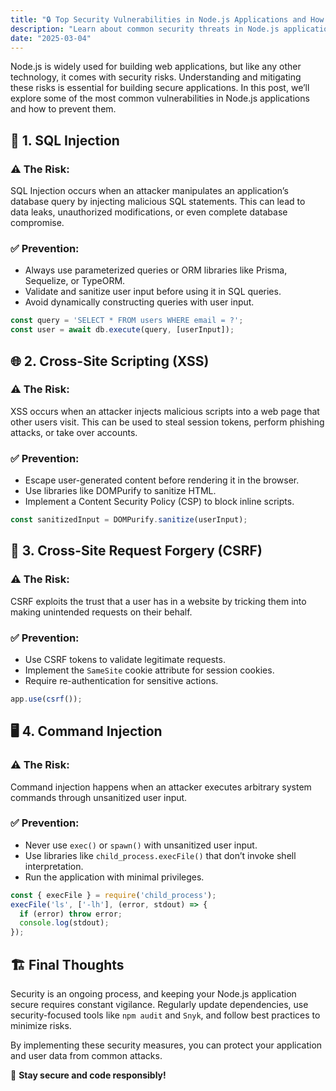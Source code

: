 ```yaml
---
title: "🔒 Top Security Vulnerabilities in Node.js Applications and How to Prevent Them"
description: "Learn about common security threats in Node.js applications, such as SQL Injection, XSS, and CSRF, and how to protect your app."
date: "2025-03-04"
---
```


Node.js is widely used for building web applications, but like any other technology, it comes with security risks. Understanding and mitigating these risks is essential for building secure applications. In this post, we’ll explore some of the most common vulnerabilities in Node.js applications and how to prevent them.

## 🛑 1. SQL Injection

### ⚠️ The Risk:
SQL Injection occurs when an attacker manipulates an application’s database query by injecting malicious SQL statements. This can lead to data leaks, unauthorized modifications, or even complete database compromise.

### ✅ Prevention:
- Always use parameterized queries or ORM libraries like Prisma, Sequelize, or TypeORM.
- Validate and sanitize user input before using it in SQL queries.
- Avoid dynamically constructing queries with user input.

```javascript
const query = 'SELECT * FROM users WHERE email = ?';
const user = await db.execute(query, [userInput]);
```

## 🌐 2. Cross-Site Scripting (XSS)

### ⚠️ The Risk:
XSS occurs when an attacker injects malicious scripts into a web page that other users visit. This can be used to steal session tokens, perform phishing attacks, or take over accounts.

### ✅ Prevention:
- Escape user-generated content before rendering it in the browser.
- Use libraries like DOMPurify to sanitize HTML.
- Implement a Content Security Policy (CSP) to block inline scripts.

```javascript
const sanitizedInput = DOMPurify.sanitize(userInput);
```

## 🔄 3. Cross-Site Request Forgery (CSRF)

### ⚠️ The Risk:
CSRF exploits the trust that a user has in a website by tricking them into making unintended requests on their behalf.

### ✅ Prevention:
- Use CSRF tokens to validate legitimate requests.
- Implement the `SameSite` cookie attribute for session cookies.
- Require re-authentication for sensitive actions.

```javascript
app.use(csrf());
```

## 🖥 4. Command Injection

### ⚠️ The Risk:
Command injection happens when an attacker executes arbitrary system commands through unsanitized user input.

### ✅ Prevention:
- Never use `exec()` or `spawn()` with unsanitized user input.
- Use libraries like `child_process.execFile()` that don’t invoke shell interpretation.
- Run the application with minimal privileges.

```javascript
const { execFile } = require('child_process');
execFile('ls', ['-lh'], (error, stdout) => {
  if (error) throw error;
  console.log(stdout);
});
```

## 🏗️ Final Thoughts

Security is an ongoing process, and keeping your Node.js application secure requires constant vigilance. Regularly update dependencies, use security-focused tools like `npm audit` and `Snyk`, and follow best practices to minimize risks.

By implementing these security measures, you can protect your application and user data from common attacks.

🔐 **Stay secure and code responsibly!**
